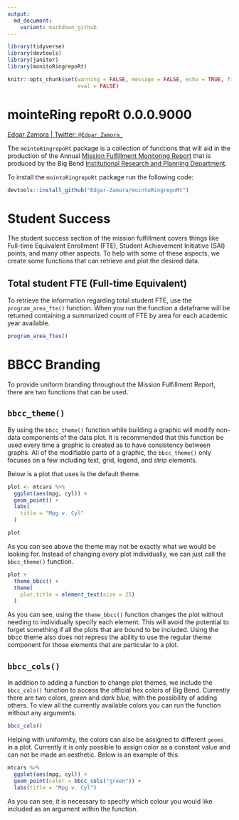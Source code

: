 ```yaml
---
output:
  md_document:
    variant: markdown_github
---
```


```r
library(tidyverse)
library(devtools)
library(janitor)
library(monitoRingrepoRt)

knitr::opts_chunk$set(warning = FALSE, message = FALSE, echo = TRUE, fig.align = 'center',
                      eval = FALSE)

```

# mointeRing repoRt 0.0.0.9000

[Edgar Zamora \| Twitter: `@Edgar_Zamora_`](https://twitter.com/Edgar_Zamora_)

The `mointoRingrepoRt` package is a collection of functions that will aid in the production of the Annual [Mission Fulfillment Monitoring Report](https://www.bigbend.edu/monitoring-reports/) that is produced by the Big Bend [Institutional Research and Planning Department](https://www.bigbend.edu/information-center/institutional-research-planning/).

To install the `mointoRingrepoRt` package run the following code:

```r
devtools::install_github("Edgar-Zamora/mointoRingrepoRt")
```

# Student Success

The student success section of the mission fulfillment covers things like Full-time Equivalent Enrollment (FTE), Student Achievement Initiative (SAI) points, and many other aspects.  To help with some of these aspects, we create some functions that can retrieve and plot the desired data. 

## Total student FTE (Full‐time Equivalent)

To retrieve the information regarding total student FTE, use the `program_area_fte()` function. When you run the function a dataframe will be returned containing a summarized count of FTE by area for each academic year available.

```r

program_area_ftes()

```






# BBCC Branding

To provide uniform branding throughout the Mission Fulfillment Report, there are two functions that can be used. 

## `bbcc_theme()`

By using the `bbcc_theme()` function while building a graphic will modify non-data components of the data plot. It is recommended that this function be used every time a graphic is created as to have consistency between graphs. All of the modifiable parts of a graphic, the `bbcc_theme()` only focuses on a few including text, grid, legend, and strip elements.

Below is a plot that uses is the default theme.

```r
plot <- mtcars %>%
  ggplot(aes(mpg, cyl)) +
  geom_point() +
  labs(
    title = "Mpg v. Cyl"
  )

plot

```

As you can see above the theme may not be exactly what we would be looking for. Instead of changing every plot individually, we can just call the `bbcc_theme()` function. 

```r
plot +
  theme_bbcc() +
  theme(
    plot.title = element_text(size = 25)
  )

```

As you can see, using the `theme_bbcc()` function changes the plot without needing to individually specify each element. This will avoid the potential to forget something if all the plots that are bound to be included. Using the bbcc theme also does not repress the ability to use the regular theme component for those elements that are particular to a plot. 

## `bbcc_cols()`

In addition to adding a function to change plot themes, we include the `bbcc_cols()` function to access the official hex colors of Big Bend. Currently there are two colors, *green* and *dark blue*, with the possibility of adding others. To view all the currently available colors you can run the function without any arguments.

```r

bbcc_cols()

```

Helping with uniformity, the colors can also be assigned to different `geoms_` in a plot. Currently it is only possible to assign color as a constant value and can not be made an aesthetic. Below  is an example of this.

```r

mtcars %>% 
  ggplot(aes(mpg, cyl)) +
  geom_point(color = bbcc_cols("green")) +
  labs(title = "Mpg v. Cyl")

```

As you can see, it is necessary to specify which colour you would like included as an argument within the function.



